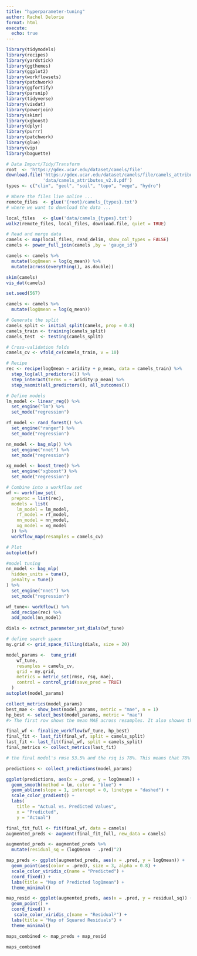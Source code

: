```yaml
---
title: "hyperparameter-tuning"
author: Rachel Delorie
format: html
execute:
  echo: true
---
```

```r
library(tidymodels)
library(recipes)
library(yardstick)
library(ggthemes)
library(ggplot2)
library(workflowsets)
library(patchwork)
library(ggfortify)
library(parsnip)
library(tidyverse)
library(visdat)
library(powerjoin)
library(skimr)
library(xgboost)
library(dplyr)
library(purrr)
library(patchwork)
library(glue)
library(vip)
library(baguette)

# Data Import/Tidy/Transform	
root  <- 'https://gdex.ucar.edu/dataset/camels/file'
download.file('https://gdex.ucar.edu/dataset/camels/file/camels_attributes_v2.0.pdf', 
              'data/camels_attributes_v2.0.pdf')
types <- c("clim", "geol", "soil", "topo", "vege", "hydro")

# Where the files live online ...
remote_files  <- glue('{root}/camels_{types}.txt')
# where we want to download the data ...

local_files   <- glue('data/camels_{types}.txt')
walk2(remote_files, local_files, download.file, quiet = TRUE)

# Read and merge data
camels <- map(local_files, read_delim, show_col_types = FALSE) 
camels <- power_full_join(camels ,by = 'gauge_id') 

camels <- camels %>% 
  mutate(logQmean = log(q_mean)) %>% 
  mutate(across(everything(), as.double))

skim(camels)
vis_dat(camels)

```

```r
set.seed(567)

camels <- camels %>%  
  mutate(logQmean = log(q_mean))

# Generate the split
camels_split <- initial_split(camels, prop = 0.8)
camels_train <- training(camels_split)
camels_test  <- testing(camels_split)

# Cross-validation folds
camels_cv <- vfold_cv(camels_train, v = 10)

# Recipe
rec <- recipe(logQmean ~ aridity + p_mean, data = camels_train) %>%
  step_log(all_predictors()) %>%
  step_interact(terms = ~ aridity:p_mean) %>% 
  step_naomit(all_predictors(), all_outcomes())

# Define models
lm_model <- linear_reg() %>% 
  set_engine("lm") %>% 
  set_mode("regression")

rf_model <- rand_forest() %>% 
  set_engine("ranger") %>% 
  set_mode("regression")

nn_model <- bag_mlp() %>% 
  set_engine("nnet") %>% 
  set_mode("regression") 

xg_model <- boost_tree() %>% 
  set_engine("xgboost") %>% 
  set_mode("regression") 

# Combine into a workflow set
wf <- workflow_set(
  preproc = list(rec),
  models = list(
    lm_model = lm_model,
    rf_model = rf_model,
    nn_model = nn_model,
    xg_model = xg_model
  )) %>%
  workflow_map(resamples = camels_cv)

# Plot
autoplot(wf)
```

```r
#model tuning
nn_model <- bag_mlp(
  hidden_units = tune(), 
  penalty = tune()
) %>%
  set_engine("nnet") %>%
  set_mode("regression")

wf_tune<- workflow() %>% 
  add_recipe(rec) %>% 
  add_model(nn_model)

dials <- extract_parameter_set_dials(wf_tune)

# define search space
my.grid <- grid_space_filling(dials, size = 20)

model_params <-  tune_grid(
    wf_tune,
    resamples = camels_cv,
    grid = my.grid,
    metrics = metric_set(rmse, rsq, mae),
    control = control_grid(save_pred = TRUE)
  )
autoplot(model_params)

collect_metrics(model_params)
best_mae <- show_best(model_params, metric = "mae", n = 1)
hp_best <- select_best(model_params, metric = "mae")
#> The first row shows the mean MAE across resamples. It also showws the standard error of the MAE estimate, the number of resamples used, and the mean standard error. Penalty is the best hyperparameter set for this model. 

final_wf <- finalize_workflow(wf_tune, hp_best)
final_fit <- last_fit(final_wf, split = camels_split)
last_fit <- last_fit(final_wf, split = camels_split)
final_metrics <- collect_metrics(last_fit)

# the final model's rmse 53.5% and the rsq is 78%. This means that 78% of the variance is explained by the model. This is a decent number. The rmse is the average prediction error, and this percentage is above 50% which is a pretty high error amount. This model is reasonably good, but the rmse suggests plenty of room for improvement. 

predictions <- collect_predictions(model_params)

ggplot(predictions, aes(x = .pred, y = logQmean)) +
  geom_smooth(method = lm, color = "blue") +
  geom_abline(slope = 1, intercept = 0, linetype = "dashed") +
  scale_color_gradient() +
  labs(
    title = "Actual vs. Predicted Values", 
    x = "Predicted", 
    y = "Actual")

final_fit_full <- fit(final_wf, data = camels)
augmented_preds <- augment(final_fit_full, new_data = camels)

augmented_preds <- augmented_preds %>% 
  mutate(residual_sq = (logQmean - .pred)^2)

map_preds <- ggplot(augmented_preds, aes(x = .pred, y = logQmean)) +
  geom_point(aes(color = .pred), size = 3, alpha = 0.8) +
  scale_color_viridis_c(name = "Predicted") +
  coord_fixed() +
  labs(title = "Map of Predicted logQmean") +
  theme_minimal()

map_resid <- ggplot(augmented_preds, aes(x = .pred, y = residual_sq)) +
  geom_point() +
  coord_fixed() +
   scale_color_viridis_c(name = "Residual²") +
  labs(title = "Map of Squared Residuals") +
  theme_minimal()

maps_combined <- map_preds + map_resid

maps_combined

```

